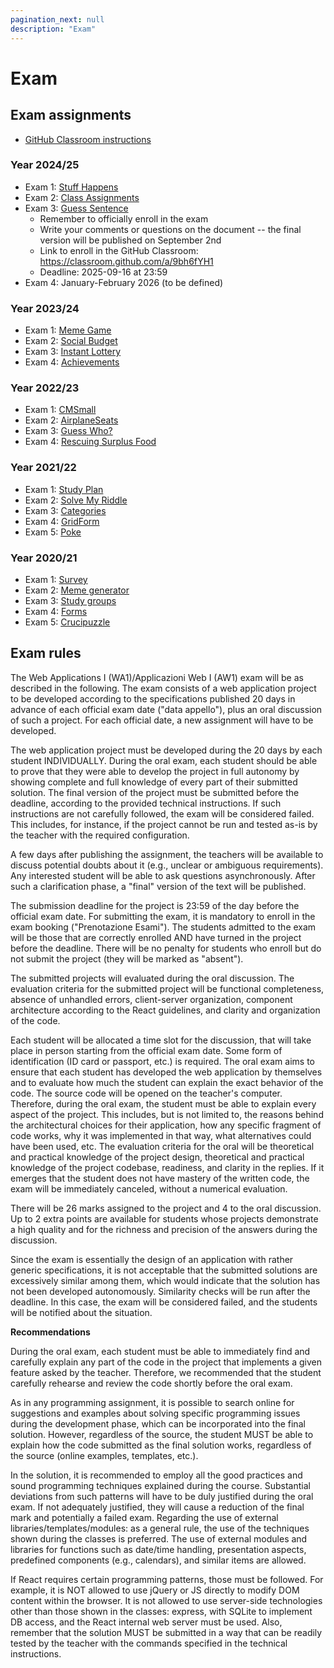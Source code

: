 ```yaml
---
pagination_next: null
description: "Exam"
---
```


# Exam

## Exam assignments

- [GitHub Classroom instructions](https://polito-wa1-aw1-2023.github.io/materials/GH-Classroom-Instructions.pdf)

### Year 2024/25

- Exam 1: [Stuff Happens](https://docs.google.com/document/d/1_z4YeUshqTOZHVgOfGe6kXsZDKiYwRqwG3e1SO9RYJo/edit?usp=sharing)
- Exam 2: [Class Assignments](https://docs.google.com/document/d/1ynQtpHGB7h7_NVfDfOjVavlqdPnPCNJeY9mMqFZY1RY/edit?usp=sharing)
- Exam 3: [Guess Sentence](https://docs.google.com/document/d/1-yJHif0wvifNcv1ksNR6Nd010-QHHzaM0JtOabY_03Y/edit?usp=sharing)
    - Remember to officially enroll in the exam 
    - Write your comments or questions on the document -- the final version will be published on September 2nd
    - Link to enroll in the GitHub Classroom: https://classroom.github.com/a/9bh6fYH1
    - Deadline: 2025-09-16 at 23:59
- Exam 4: January-February 2026 (to be defined)


### Year 2023/24

- Exam 1: [Meme Game](https://docs.google.com/document/d/1NIgIrOY9G1A6uhqtunVdY7kZh72kjxcH4usWo7W6B9g/edit?usp=sharing)
- Exam 2: [Social Budget](https://docs.google.com/document/d/1ra3XJbrQGPNNEBl5doZbhtz5vgKp6p1ePJfd3SKNa20/edit?usp=sharing)
- Exam 3: [Instant Lottery](https://docs.google.com/document/d/1j7lllVUZ-DYsJHIqF0OOPLLxhhNq3FxH8ip9pvWdqh0/edit?usp=sharing)
- Exam 4: [Achievements](https://docs.google.com/document/d/17zTwDBEhYBvVSIKv3GeoPoY_-cWnwp-Kpy0KKrXAqDU/edit?usp=sharing)

### Year 2022/23

- Exam 1: [CMSmall](https://docs.google.com/document/d/1MaIpKyLjvUv3UwMztYrYYVie_nTu4ekMYRyYpMEwzbk/edit)
- Exam 2: [AirplaneSeats](https://docs.google.com/document/d/1D0asOxWrcH8Kk44I7UkGmicEHdAxgLvB69KZ8Gj3fNE/edit?usp=sharing)
- Exam 3: [Guess Who?](https://docs.google.com/document/d/1RSYjF_COthJ6wEG5-RnVXWcD0LjeVDUyqPNs49OUbNM/edit?usp=sharing)
- Exam 4: [Rescuing Surplus Food](https://docs.google.com/document/d/1K3aNNcYL0s7Zdned0G8OfO2ap7F0mL1DvKpxGMB9_yA)

### Year 2021/22

- Exam 1: [Study Plan](https://docs.google.com/document/d/1Yfjkr3Jwn8W3riLMU6F2CDTSmkdJNs90qsYqnMPolZw/)
- Exam 2: [Solve My Riddle](https://docs.google.com/document/d/1912JXirmOZ4Xy1vLND478aan25xkChZX_AuM1ZLq-mw)
- Exam 3: [Categories](https://docs.google.com/document/d/1_t4TXdRXJY-QlpE9wcAvMGjm2E9pNmdTXvnh-iTG2-I)
- Exam 4: [GridForm](https://docs.google.com/document/d/1vUwew3J3ZQGF-ndPB3aihsBKd1EI4jlzRC58pI8lkQ0/edit?usp=sharing)
- Exam 5: [Poke](https://docs.google.com/document/d/1e0Ev7gcY15EFsUkyRV5xYyxj5oSCW8TfNC7tt_q5uG8/edit?usp=sharing)

### Year 2020/21

- Exam 1: [Survey](http://lys.polito.it/files/courses/01TXYOV/2021/exam/WA1_exam1_survey_FINAL.pdf)
- Exam 2: [Meme generator](http://lys.polito.it/files/courses/01TXYOV/2021/exam/WA1_exam2_meme_generator_FINAL.pdf)
- Exam 3: [Study groups](http://lys.polito.it/files/courses/01TXYOV/2021/exam/WA1_exam3_StudyGroups_FINAL.pdf)
- Exam 4: [Forms](http://lys.polito.it/files/courses/01TXYOV/2021/exam/WA1_exam4_forms_FINAL.pdf)
- Exam 5: [Crucipuzzle](http://lys.polito.it/files/courses/01TXYOV/2021/exam/WA1_exam5_crucipuzzle.pdf)


## Exam rules

The Web Applications I (WA1)/Applicazioni Web I (AW1) exam will be as described in the following.
The exam consists of a web application project to be developed according to the specifications published 20 days in advance of each official exam date ("data appello"), plus an oral discussion of such a project. For each official date, a new assignment will have to be developed.

The web application project must be developed during the 20 days by each student INDIVIDUALLY. During the oral exam, each student should be able to prove that they were able to develop the project in full autonomy by showing complete and full knowledge of every part of their submitted solution.
The final version of the project must be submitted before the deadline, according to the provided technical instructions.
If such instructions are not carefully followed, the exam will be considered failed. This includes, for instance, if the project cannot be run and tested as-is by the teacher with the required configuration.

A few days after publishing the assignment, the teachers will be available to discuss potential doubts about it (e.g., unclear or ambiguous requirements). Any interested student will be able to ask questions asynchronously. After such a clarification phase, a "final" version of the text will be published.

The submission deadline for the project is 23:59 of the day before the official exam date.
For submitting the exam, it is mandatory to enroll in the exam booking ("Prenotazione Esami"). The students admitted to the exam will be those that are correctly enrolled AND have turned in the project before the deadline. There will be no penalty for students who enroll but do not submit the project (they will be marked as "absent").

The submitted projects will evaluated during the oral discussion.
The evaluation criteria for the submitted project will be functional completeness, absence of unhandled errors, client-server organization, component architecture according to the React guidelines, and clarity and organization of the code.

Each student will be allocated a time slot for the discussion, that will take place in person starting from the official exam date. Some form of identification (ID card or passport, etc.) is required. The oral exam aims to ensure that each student has developed the web application by themselves and to evaluate how much the student can explain the exact behavior of the code. The source code will be opened on the teacher's computer.
Therefore, during the oral exam, the student must be able to explain every aspect of the project. This includes, but is not limited to, the reasons behind the architectural choices for their application, how any specific fragment of code works, why it was implemented in that way, what alternatives could have been used, etc.
The evaluation criteria for the oral will be theoretical and practical knowledge of the project design, theoretical and practical knowledge of the project codebase, readiness, and clarity in the replies. 
If it emerges that the student does not have mastery of the written code, the exam will be immediately canceled, without a numerical evaluation.

There will be 26 marks assigned to the project and 4 to the oral discussion. Up to 2 extra points are available for students whose projects demonstrate a high quality and for the richness and precision of the answers during the discussion.

Since the exam is essentially the design of an application with rather generic specifications, it is not acceptable that the submitted solutions are excessively similar among them, which would indicate that the solution has not been developed autonomously. Similarity checks will be run after the deadline. In this case, the exam will be considered failed, and the students will be notified about the situation.

**Recommendations**

During the oral exam, each student must be able to immediately find and carefully explain any part of the code in the project that implements a given feature asked by the teacher. Therefore, we recommended that the student carefully rehearse and review the code shortly before the oral exam.

As in any programming assignment, it is possible to search online for suggestions and examples about solving specific programming issues during the development phase, which can be incorporated into the final solution. However, regardless of the source, the student MUST be able to explain how the code submitted as the final solution works, regardless of the source (online examples, templates, etc.).

In the solution, it is recommended to employ all the good practices and sound programming techniques explained during the course. Substantial deviations from such patterns will have to be duly justified during the oral exam. If not adequately justified, they will cause a reduction of the final mark and potentially a failed exam.
Regarding the use of external libraries/templates/modules: as a general rule, the use of the techniques shown during the classes is preferred. The use of external modules and libraries for functions such as date/time handling, presentation aspects, predefined components (e.g., calendars), and similar items are allowed.

If React requires certain programming patterns, those must be followed. For example, it is NOT allowed to use jQuery or JS directly to modify DOM content within the browser. It is not allowed to use server-side technologies other than those shown in the classes: express, with SQLite to implement DB access, and the React internal web server must be used. Also, remember that the solution MUST be submitted in a way that can be readily tested by the teacher with the commands specified in the technical instructions.